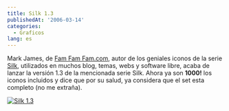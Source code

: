 ```yaml
---
title: Silk 1.3
publishedAt: '2006-03-14'
categories:
  - Graficos
lang: es
---
```


Mark James, de [Fam Fam Fam.com](http://www.famfamfam.com/), autor de los geniales iconos de la serie [Silk](http://www.famfamfam.com/lab/icons/silk/), utilizados en muchos blog, temas, webs y software libre, acaba de lanzar la versión 1.3 de la mencionada serie Silk. Ahora ya son **1000!** los iconos incluidos y dice que por su salud, ya considera que el set esta completo (no me extraña).

[![Silk 1.3](/images/legacy/silkss.png)](http://www.famfamfam.com/lab/icons/silk/)
